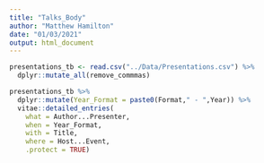 ```yaml
---
title: "Talks_Body"
author: "Matthew Hamilton"
date: "01/03/2021"
output: html_document
---
```

```r
presentations_tb <- read.csv("../Data/Presentations.csv") %>%
  dplyr::mutate_all(remove_commmas)
```
```r
presentations_tb %>% 
  dplyr::mutate(Year_Format = paste0(Format," - ",Year)) %>%
  vitae::detailed_entries(
    what = Author...Presenter,
    when = Year_Format,
    with = Title,
    where = Host...Event,
    .protect = TRUE)
```
